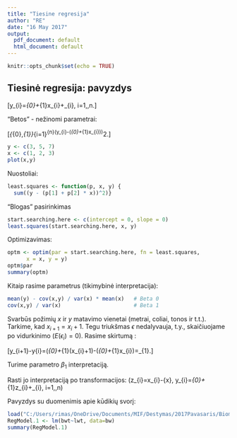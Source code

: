 ---
title: "Tiesine regresija"
author: "RE"
date: "16 May 2017"
output:
  pdf_document: default
  html_document: default
---

```{r setup, include=FALSE}
knitr::opts_chunk$set(echo = TRUE)
```

## Tiesinė regresija: pavyzdys

\[y_{i}=\beta_{0}+\beta_{1}x_{i}+\epsilon_{i},\ i=1,\ldots,n.\]

"Betos" - nežinomi parametrai:

\[\min_{\beta_{0},\beta_{1}}\sum_{i=1}^{n}(y_{i}-(\beta_{0}+\beta_{1}x_{i}))^2.\]



```{r}
y <- c(3, 5, 7)
x <- c(1, 2, 3)
plot(x,y)
```

Nuostoliai:

```{r}
least.squares <- function(p, x, y) {
  sum((y - (p[1] + p[2] * x))^2)}
```

"Blogas" pasirinkimas

```{r}
start.searching.here <- c(intercept = 0, slope = 0)
least.squares(start.searching.here, x, y)
```

Optimizavimas:

```{r}
optm <- optim(par = start.searching.here, fn = least.squares, 
      x = x, y = y)
optm$par
summary(optm)
```

Kitaip rasime parametrus (tikimybinė interpretacija):

```{r}
mean(y) - cov(x,y) / var(x) * mean(x)   # Beta 0
cov(x,y) / var(x)                       # Beta 1
```

Svarbūs požimių $x$ ir $y$ matavimo vienetai (metrai, coliai, tonos ir t.t.). Tarkime, kad $x_{i+1}=x_{i}+1$. Tegu triukšmas $\epsilon$ nedalyvauja, t.y., skaičiuojame po vidurkinimo ($E(\epsilon_{i})=0$). Rasime skirtumą :

\[y_{i+1}-y{i}=(\beta_{0}+\beta_{1}(x_{i}+1)-(\beta_{0}+\beta_{1}x_{i})=\beta_{1}.\]

Turime parametro $\beta_{1}$ interpretaciją.

Rasti jo interpretaciją po transformacijos: \(z_{i}=x_{i}-\bar{x},\ y_{i}=\beta_{0}+\beta_{1}z_{i}+\epsilon_{i},\ i=1,\ldots,n\)


Pavyzdys su duomenimis apie kūdikių svorį:

```{r}
load("C:/Users/rimas/OneDrive/Documents/MIF/Destymas/2017Pavasaris/Biometrika/bw.RData")
RegModel.1 <- lm(bwt~lwt, data=bw)
summary(RegModel.1)
```
